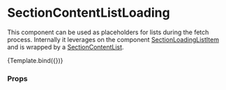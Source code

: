 

<Meta
  title="Components/Section/SectionContentListLoading"
  component={SectionContentListLoading}
/>

# SectionContentListLoading

This component can be used as placeholders for lists during the fetch process.
Internally it leverages on the component [SectionLoadingListItem](/docs/components-section-sectionloadinglistitem--docs) and is wrapped by a [SectionContentList](/docs/components-section-sectioncontentlist--docs).


<Canvas>
  <Story
    name="Default"
    args={{
      numberOfItems: 3,
    }}
  >
    {Template.bind({})}
  </Story>
</Canvas>

### Props

<ArgsTable story="Default" />
